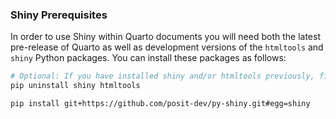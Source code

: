 
::: {.callout-note}
### Shiny Prerequisites

In order to use Shiny within Quarto documents you will need both the latest pre-release of Quarto as well as development versions of the `htmltools` and `shiny` Python packages. You can install these packages as follows:

```bash
# Optional: If you have installed shiny and/or htmltools previously, first uninstall:
pip uninstall shiny htmltools

pip install git+https://github.com/posit-dev/py-shiny.git#egg=shiny
```
:::
